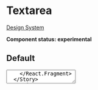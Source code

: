 
<Meta title="UI/Typography/TextArea" component={TextArea} />

# Textarea

[Design System](https://designsystem.amsterdam.nl/7awj1hc9f/p/939dd9-text-area)

**Component status: experimental**

## Default

<Preview>
  <Story name="Default">
    <React.Fragment>
      <TextArea value="Some text in the textarea" />
    </React.Fragment>
  </Story>
</Preview>

## With ref

<Preview>
  <Story name="With ref">
    <React.Fragment>
      {(() => {
        const ref = createRef()
        useEffect(() => {
          const element = ref.current
          if (!element) {
            return undefined
          }
          function onInput(event) {
            // eslint-disable-next-line no-console
            console.log('Value changed!', event.target.value)
          }
          element.addEventListener('input', onInput)
          return () => {
            element.removeEventListener('input', onInput)
          }
        }, [ref])
        return <TextArea ref={ref} />
      })()}
    </React.Fragment>
  </Story>
</Preview>
